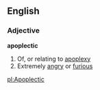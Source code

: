 ==English==
===Adjective===
'''apoplectic'''
#Of, or relating to [[apoplexy]]
#Extremely [[angry]] or [[furious]]

[[pl:Apoplectic]]